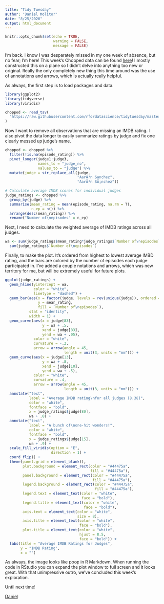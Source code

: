 ---
title: "Tidy Tuesday"
author: "Daniel Molitor"
date: "8/25/2020"
output: html_document
---

```{r setup, include = FALSE}
knitr::opts_chunk$set(echo = TRUE,
                      warning = FALSE,
                      message = FALSE)
```

I'm back. I know I was desparately missed in my one week of absence, 
but no fear; I'm here! This week's Chopped data can be found
[here](https://github.com/rfordatascience/tidytuesday/blob/master/data/2020/2020-08-25/readme.md)!
I mostly constructed this on a plane so I didn't delve into anything
too new or original. Really the only completely new thing this time around
was the use of annotations and arrows, which is actually really helpful.

As always, the first step is to load packages and data.
```{r}
library(ggplot2)
library(tidyverse)
library(viridis)

chopped <- read_tsv(
  "https://raw.githubusercontent.com/rfordatascience/tidytuesday/master/data/2020/2020-08-25/chopped.tsv"
)
```

Now I want to remove all observations that are missing an IMDB rating.
I also pivot the data longer to easily summarize ratings by judge and fix one
clearly messed up judge's name.
```{r}
chopped <- chopped %>%
  filter(!is.na(episode_rating)) %>%
  pivot_longer(judge1:judge3,
               names_to = "judge_no",
               values_to = "judge") %>%
  mutate(judge = str_replace_all(judge, 
                                 "AarÃ³n Sanchez",
                                 "AarÃ³n SÃ¡nchez"))

# Calculate average IMDB scores for individual judges
judge_ratings <- chopped %>% 
  group_by(judge) %>% 
  summarise(mean_rating = mean(episode_rating, na.rm = T),
            n_ep = n()) %>% 
  arrange(desc(mean_rating)) %>%
  rename("Number of\nepisodes" = n_ep)
```

Next, I need to calculate the weighted average of IMDB ratings across
all judges.
```{r}
wa <- sum(judge_ratings$mean_rating*judge_ratings$`Number of\nepisodes`)/
  sum(judge_ratings$`Number of\nepisodes`)
```

Finally, to make the plot. It's ordered from highest to lowest average
IMBD rating, and the bars are colored by the number of episodes each judge
participated in. I've added a couple notations and arrows, which was
new territory for me, but will be extremely useful for future plots.
```{r dpi=300}
ggplot(judge_ratings) + 
  geom_hline(yintercept = wa, 
             color = "white", 
             linetype = "dashed") + 
  geom_bar(aes(x = factor(judge, levels = rev(unique(judge)), ordered = T), 
               y = mean_rating, 
               fill = `Number of\nepisodes`), 
           stat = "identity", 
           width = 1) + 
  geom_curve(aes(x = judge[83], 
                 y = wa + .5, 
                 xend = judge[83], 
                 yend = wa + .05), 
             color = "white",
             curvature = -.2, 
             arrow = arrow(angle = 45, 
                           length = unit(3, units = "mm"))) + 
  geom_curve(aes(x = judge[13], 
                 y = wa + .8, 
                 xend = judge[10], 
                 yend = wa + .5), 
             color = "white",
             curvature = .4, 
             arrow = arrow(angle = 45, 
                           length = unit(3, units = "mm"))) +
  annotate("text", 
           label = "Average IMDB rating\nfor all judges (8.38)", 
           color = "white",
           fontface = "bold",
           x = judge_ratings$judge[80], 
           wa + .8) + 
  annotate("text", 
           label = "A bunch of\none-hit wonders!", 
           color = "white", 
           fontface = "bold",
           x = judge_ratings$judge[15], 
           wa + .9) +
  scale_fill_viridis(option = "E", 
                     direction = 1) + 
  coord_flip() + 
  theme(panel.grid = element_blank(), 
        plot.background = element_rect(color = "#44475a", 
                                       fill = "#44475a"), 
        panel.background = element_rect(color = "#44475a", 
                                        fill = "#44475a"), 
        legend.background = element_rect(color = "#44475a", 
                                         fill = "#44475a"), 
        legend.text = element_text(color = "white",
                                   face = "bold"), 
        legend.title = element_text(color = "white",
                                    face = "bold"), 
        axis.text = element_text(color = "white",
                                 size = 8),
        axis.title = element_text(color = "white",
                                  face = "bold"),
        plot.title = element_text(color = "white",
                                  hjust = 0.5,
                                  face = "bold")) +
  labs(title = "Average IMDB Ratings for Judges",
       y = "IMDB Rating",
       x = "")
```

As always, the image looks like poop in R Markdown. When running the code in
RStudio you can expand the plot window to full screen and it looks great.
With that unimpressive outro, we've concluded this week's exploration.

Until next time!

[Daniel](https://dmolitor.com)